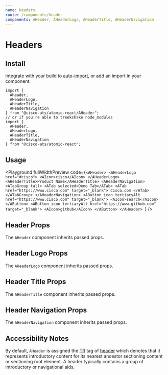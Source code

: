 ```yaml
---
name: Headers
route: /components/header
components: AHeader, AHeaderLogo, AHeaderTitle, AHeaderNavigation
---
```



# Headers

## Install

Integrate with your build to [auto-import](/#integrating), or add an import in your component:

```
import {
  AHeader,
  AHeaderLogo,
  AHeaderTitle,
  AHeaderNavigation
} from "@cisco-ats/atomic-react/AHeader";
// or if you're able to treekshake node_modules
import {
  AHeader,
  AHeaderLogo,
  AHeaderTitle,
  AHeaderNavigation
} from "@cisco-ats/atomic-react";
```

## Usage

<Playground
  fullWidthPreview
  code={`<AHeader>
  <AHeaderLogo href="#cisco">
    <AIcon>cisco</AIcon>
  </AHeaderLogo>
  <AHeaderTitle>Product Name</AHeaderTitle>
  <AHeaderNavigation>
    <ATabGroup tall>
      <ATab selected>Demo Tab</ATab>
      <ATab href="https://www.cisco.com" target="_blank">
        Cisco.com
      </ATab>
    </ATabGroup>
  </AHeaderNavigation>
  <AButton icon tertiaryAlt href="https://www.cisco.com" target="_blank">
    <AIcon>search</AIcon>
  </AButton>
  <AButton icon tertiaryAlt href="https://www.github.com" target="_blank">
    <AIcon>github</AIcon>
  </AButton>
</AHeader>
`}
/>

## Header Props

The `AHeader` component inherits passed props.

<Props of="AHeader" />

## Header Logo Props

The `AHeaderLogo` component inherits passed props.

<Props of="AHeaderLogo" />

## Header Title Props

The `AHeaderTitle` component inherits passed props.

<Props of="AHeaderTitle" />

## Header Navigation Props

The `AHeaderNavigation` component inherits passed props.

<Props of="AHeaderNavigation" />

## Accessibility Notes

By default, `AHeader` is assigned the [TR](https://www.w3.org/TR/html51/) tag of [header](https://www.w3.org/TR/html51/sections.html#elementdef-header) which denotes that it represents introductory content for its nearest ancestor sectioning content or sectioning root element. A header typically contains a group of introductory or navigational aids.
